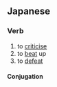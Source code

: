 ==Japanese==

===Verb===
{{ja-verb|type=2}}

# to [[criticise]]
# to [[beat]] up
# to [[defeat]]

====Conjugation====
{{ja-ichi|やっつけ}}